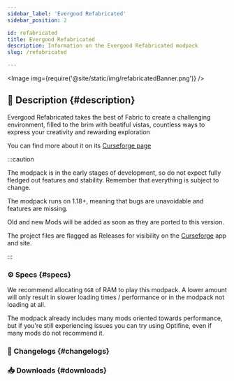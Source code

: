 ```yaml
---
sidebar_label: 'Evergood Refabricated'
sidebar_position: 2

id: refabricated
title: Evergood Refabricated
description: Information on the Evergood Refabricated modpack
slug: /refabricated

---
```




<Image img={require('@site/static/img/refabricatedBanner.png')} />

## 📑 Description {#description}

Evergood Refabricated takes the best of Fabric to create a challenging environment, filled to the brim with beatiful vistas, countless ways to express your creativity and rewarding exploration

You can find more about it on its [Curseforge page](https://www.curseforge.com/minecraft/modpacks/evergoodrefabricated)

:::caution

The modpack is in the early stages of development, so do not expect fully fledged out features and stability. Remember that everything is subject to change.

The modpack runs on 1.18+, meaning that bugs are unavoidable and features are missing.

Old and new Mods will be added as soon as they are ported to this version.

The project files are flagged as Releases for visibility on the [Curseforge](https://www.curseforge.com/minecraft/modpacks/evergoodrefabricated) app and site.

:::

### ⚙️ Specs {#specs}

We recommend allocating `6GB` of RAM to play this modpack. A lower amount will only result in slower loading times / performance or in the modpack not loading at all.  

The modpack already includes many mods oriented towards performance, but if you're still experiencing issues you can try using Optifine, even if many mods do not recommend it.

### 📰 Changelogs {#changelogs}

<!--
    <Changelog project = "refabricated" version= "0.1.1"></Changelog>
-->

### 📥 Downloads {#downloads}

<Download type = "modpacks" project = "evergoodrefabricated"></Download>
